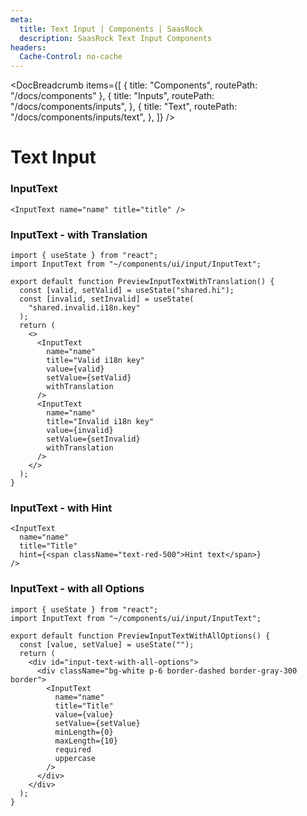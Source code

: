 ```yaml
---
meta:
  title: Text Input | Components | SaasRock
  description: SaasRock Text Input Components
headers:
  Cache-Control: no-cache
---
```



<DocBreadcrumb
  items={[
    { title: "Components", routePath: "/docs/components" },
    {
      title: "Inputs",
      routePath: "/docs/components/inputs",
    },
    {
      title: "Text",
      routePath: "/docs/components/inputs/text",
    },
  ]}
/>

# Text Input


### InputText

<PreviewInputText />

```tsx
<InputText name="name" title="title" />
```


### InputText - with Translation

<PreviewInputTextWithTranslation />

```tsx
import { useState } from "react";
import InputText from "~/components/ui/input/InputText";

export default function PreviewInputTextWithTranslation() {
  const [valid, setValid] = useState("shared.hi");
  const [invalid, setInvalid] = useState(
    "shared.invalid.i18n.key"
  );
  return (
    <>
      <InputText
        name="name"
        title="Valid i18n key"
        value={valid}
        setValue={setValid}
        withTranslation
      />
      <InputText
        name="name"
        title="Invalid i18n key"
        value={invalid}
        setValue={setInvalid}
        withTranslation
      />
    </>
  );
}
```


### InputText - with Hint

<PreviewInputTextWithHintAndHelp />

```tsx
<InputText
  name="name"
  title="Title"
  hint={<span className="text-red-500">Hint text</span>}
/>
```


### InputText - with all Options

<PreviewInputTextWithAllOptions />

```tsx
import { useState } from "react";
import InputText from "~/components/ui/input/InputText";

export default function PreviewInputTextWithAllOptions() {
  const [value, setValue] = useState("");
  return (
    <div id="input-text-with-all-options">
      <div className="bg-white p-6 border-dashed border-gray-300 border">
        <InputText
          name="name"
          title="Title"
          value={value}
          setValue={setValue}
          minLength={0}
          maxLength={10}
          required
          uppercase
        />
      </div>
    </div>
  );
}
```

